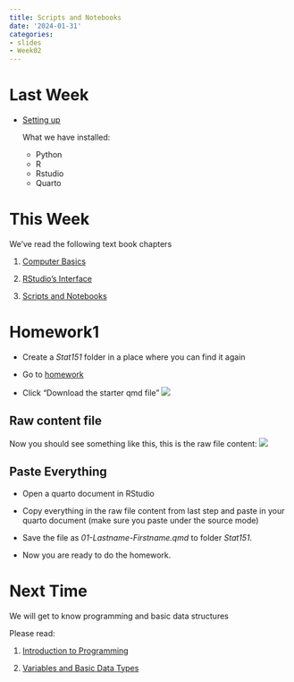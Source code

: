 ```yaml
---
title: Scripts and Notebooks
date: '2024-01-31'
categories:
- slides
- Week02
---
```


# Last Week

-   [Setting up](https://srvanderplas.github.io/stat-computing-r-python/part-tools/02-setting-up-computer.html)

    What we have installed:

    -   Python
    -   R
    -   Rstudio
    -   Quarto

# This Week

We've read the following text book chapters

1.  [Computer Basics](https://srvanderplas.github.io/stat-computing-r-python/part-tools/01-computer-basics.html)

2.  [RStudio's Interface](https://srvanderplas.github.io/stat-computing-r-python/part-tools/03-Rstudio-interface.html)

3.  [Scripts and Notebooks](https://srvanderplas.github.io/stat-computing-r-python/part-tools/04-scripts-notebooks.html)

# Homework1

-   Create a *Stat151* folder in a place where you can find it again

-   Go to [homework](https://srvanderplas.github.io/unl-stat151/homework/01-scripts-notebooks.html)

-   Click "Download the starter qmd file" ![](fig/hw1_download.png)

## Raw content file

Now you should see something like this, this is the raw file content: ![](fig/hw1_content.png)

## Paste Everything

-   Open a quarto document in RStudio

-   Copy everything in the raw file content from last step and paste in your quarto document (make sure you paste under the source mode)

-   Save the file as *01-Lastname-Firstname.qmd* to folder *Stat151.*

-   Now you are ready to do the homework.

# Next Time

We will get to know programming and basic data structures

Please read:

1.   [Introduction to Programming](https://srvanderplas.github.io/stat-computing-r-python/part-gen-prog/00-intro.html)

2.  [Variables and Basic Data Types](https://srvanderplas.github.io/stat-computing-r-python/part-gen-prog/01-basic-var-types.html)
